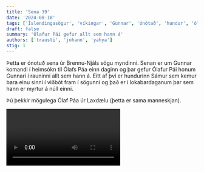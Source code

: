 ```yaml
---
title: 'Sena 39'
date: '2024-08-18'
tags: ['Íslendingasögur', 'víkingar', 'Gunnar', 'ónótað', 'hundur', 'ólafur-pái']
draft: false
summary: 'Ólafur Pái gefur allt sem hann á'
authors: ['trausti', 'johann', 'yahya']
stig: 1
---
```



Þetta er ónotuð sena úr Brennu-Njáls sögu myndinni.
Senan er um Gunnar komandi í heimsókn til Ólafs Páa einn daginn og þar gefur Ólafur Pái honum Gunnari í rauninni allt sem hann á.
Eitt af því er hundurinn Sámur sem kemur bara einu sinni í viðbót fram í sögunni og það er í lokabardaganum þar sem hann er myrtur 
á núll einni.


Þú þekkir mögulega Ólaf Páa úr Laxdælu (þetta er sama manneskjan).


<Video id="HcFY_iEJYWU" />